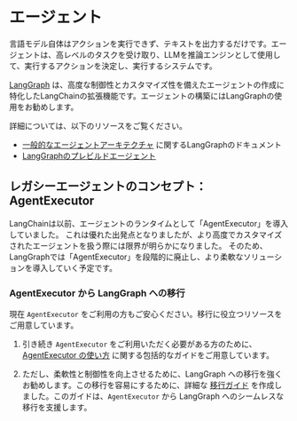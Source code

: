 # エージェント

言語モデル自体はアクションを実行できず、テキストを出力するだけです。エージェントは、高レベルのタスクを受け取り、LLMを推論エンジンとして使用して、実行するアクションを決定し、実行するシステムです。

[LangGraph](/docs/concepts/architecture#langgraph) は、高度な制御性とカスタマイズ性を備えたエージェントの作成に特化したLangChainの拡張機能です。エージェントの構築にはLangGraphの使用をお勧めします。

詳細については、以下のリソースをご覧ください。

* [一般的なエージェントアーキテクチャ](https://langchain-ai.github.io/langgraph/concepts/agentic_concepts/) に関するLangGraphのドキュメント
* [LangGraphのプレビルドエージェント](https://langchain-ai.github.io/langgraph/reference/prebuilt/#langgraph.prebuilt.chat_agent_executor.create_react_agent)

## レガシーエージェントのコンセプト：AgentExecutor

LangChainは以前、エージェントのランタイムとして「AgentExecutor」を導入していました。
これは優れた出発点となりましたが、より高度でカスタマイズされたエージェントを扱う際には限界が明らかになりました。
そのため、LangGraphでは「AgentExecutor」を段階的に廃止し、より柔軟なソリューションを導入していく予定です。

### AgentExecutor から LangGraph への移行

現在 `AgentExecutor` をご利用の方もご安心ください。移行に役立つリソースをご用意しています。

1. 引き続き `AgentExecutor` をご利用いただく必要がある方のために、[AgentExecutor の使い方](/docs/how_to/agent_executor) に関する包括的なガイドをご用意しています。

2. ただし、柔軟性と制御性を向上させるために、LangGraph への移行を強くお勧めします。この移行を容易にするために、詳細な [移行ガイド](/docs/how_to/migrate_agent) を作成しました。このガイドは、`AgentExecutor` から LangGraph へのシームレスな移行を支援します。

